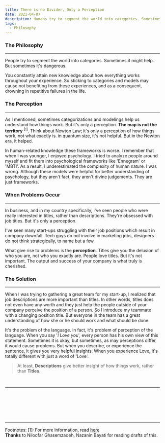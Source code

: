 ```yaml
---
title: There is no Divider, Only a Perception
date: 2021-04-07
description: Humans try to segment the world into categories. Sometimes it might help. But sometimes it's dangerous.
tags:
  - Philosophy
---
```


### The Philosophy
---

People try to segment the world into categories. Sometimes it might help. But sometimes it's dangerous.

You constantly attain new knowledge about how everything works throughout your experience. So sticking to categories and models may cause not benefiting from these experiences,
and as a consequent, drowning in repetitive failures in the life.


### The Perception
---
As I mentioned, sometimes categorizations and modelings help us understand how things work. But it's only a perception. <b>The map is not the territory</b> <sup>[1]</sup>.
Think about Newton Law; it's only a perception of how things work, not what exactly is. in quantum size, it's not helpful. But in the Newton era, it helped.

In human-related knowledge these frameworks is worse. I remember that when I was younger, I enjoyed psychology. I tried to analyze people around myself and fit them into
psychological frameworks like 'Ennegram' or 'MBTI'. As a result, I underestimated the complexity of human nature. I was wrong. Although these models were helpful for better
understanding of psychology, but they aren't fact, they aren't divine judgements. They are just frameworks.

### When Problems Occur
---
In business, and in my country specifically, I've seen people who were really interested in titles, rather than descriptions. They're obsessed with job titles. But it's only a perception.

I've seen many start-ups struggling with their job positions which result in company downfall. Tech guys do not involve in marketing jobs, designers do not think strategically, to name but a few.

What give rise to problems is the <b>perception</b>. Titles give you the delusion of who you are, not who you exactly are.
People love titles. But it's not important. The output and success of your company is what truly is cherished.

### The Solution
---
When I was trying to gathering a great team for my start-up, I realized that job descriptions are more important than titles. In other words, titles does not even
have any worth and they just help the people outside of your company perceive the position of a person. So I introduce my teammate with a changing position title.
But everyone in the team has a great understanding of how she or he should work and what should be done.

It's the problem of the language. In fact, it's problem of perception of the language. When you say '<i>I Love you</i>', every person has his own view of this statement.
Sometimes it is okay, but sometimes, as may perceptions differ, it would cause problems. But when you describe, or experience the sentence, it gives you
very helpful insights. When you experience Love, it's totally different with just a word of 'Love'.


> At least, <b>Descriptions</b> give better insight of how things work, rather than <b>Titles</b>.

<br/>

---


  <TwitterButton link="https://shirani.me/programming-or-painting"/>
  <LinkedinButton link="https://shirani.me/programming-or-painting"/>

<br/>
<br/>
<br/>
<br/>
<br/>
<hr/>

<Text> Footnotes:
</Text>
<Text>
[1]: For more information, read <a href="https://en.wikipedia.org/wiki/Map%E2%80%93territory_relation" target="_blank">here</a>
</Text>
<br/>
<Text>
<b>Thanks</b> to Niloofar Ghasemzadeh, Nazanin Bayati for reading drafts of this.
</Text>